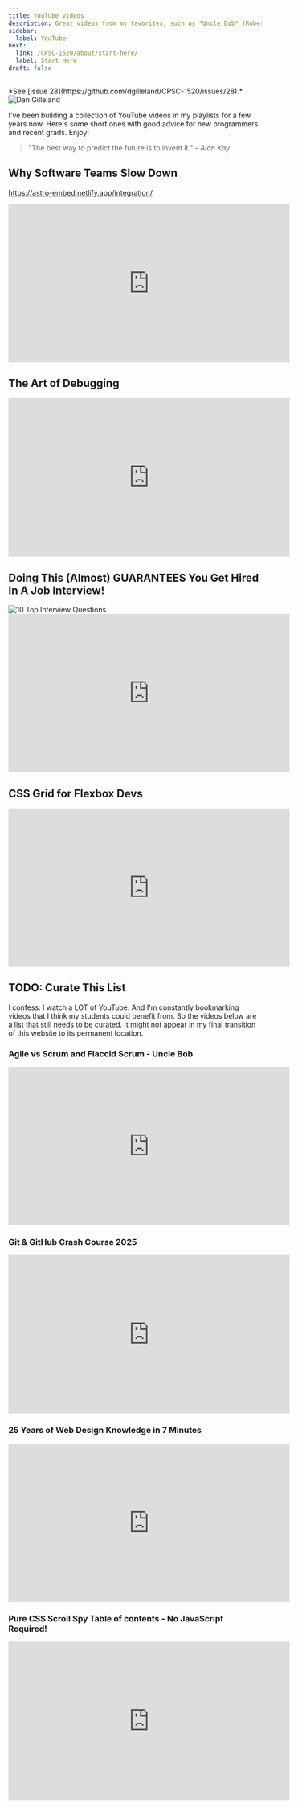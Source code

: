 ```yaml
---
title: YouTube Videos
description: Great videos from my favorites, such as "Uncle Bob" (Robert Cecil Martin)!
sidebar:
  label: YouTube
next:
  link: /CPSC-1520/about/start-here/
  label: Start Here
draft: false
---
```



<Aside title="Work-In-Progress (WIP)" type="caution">
*See [issue 28](https://github.com/dgilleland/CPSC-1520/issues/28).*
</Aside>

<Image src={dg} alt="Dan Gilleland" class="float-left mr-3 rounded-full" />

I've been building a collection of YouTube videos in my playlists for a few years now. Here's some short ones with good advice for new programmers and recent grads. Enjoy!

> "The best way to predict the future is to invent it." - *Alan Kay*

## Why Software Teams Slow Down

https://astro-embed.netlify.app/integration/

<iframe width="560" height="315" src="https://www.youtube.com/embed/RlNpMz6X9lc?si=GH6EY4y4LtVXGQYG" title="YouTube video player" frameborder="0" allow="accelerometer; autoplay; clipboard-write; encrypted-media; gyroscope; picture-in-picture; web-share" referrerpolicy="strict-origin-when-cross-origin" allowfullscreen></iframe>

## The Art of Debugging

<iframe width="560" height="315" src="https://www.youtube.com/embed/SbwHTbIA_3c?si=0oUc4OMK_pS5egiK" title="YouTube video player" frameborder="0" allow="accelerometer; autoplay; clipboard-write; encrypted-media; gyroscope; picture-in-picture; web-share" referrerpolicy="strict-origin-when-cross-origin" allowfullscreen></iframe>

## Doing This (Almost) GUARANTEES You Get Hired In A Job Interview!

<Image src={interview} alt="10 Top Interview Questions" />

<iframe width="560" height="315" src="https://www.youtube.com/embed/0siE31sqz0Q?si=Q0lZE28m4B-quOSm" title="YouTube video player" frameborder="0" allow="accelerometer; autoplay; clipboard-write; encrypted-media; gyroscope; picture-in-picture; web-share" referrerpolicy="strict-origin-when-cross-origin" allowfullscreen></iframe>

## CSS Grid for Flexbox Devs

<iframe width="560" height="315" src="https://www.youtube.com/embed/0DPwWP14aUs?si=pt3ASzCq5WctrMV4" title="YouTube video player" frameborder="0" allow="accelerometer; autoplay; clipboard-write; encrypted-media; gyroscope; picture-in-picture; web-share" referrerpolicy="strict-origin-when-cross-origin" allowfullscreen></iframe>

## TODO: Curate This List

I confess: I watch a LOT of YouTube. And I'm constantly bookmarking videos that I think my students could benefit from. So the videos below are a list that still needs to be curated. It might not appear in my final transition of this website to its permanent location.

### Agile vs Scrum and Flaccid Scrum - Uncle Bob

<iframe width="560" height="315" src="https://www.youtube.com/embed/kxk3Kg7LofY?si=o4TpU81lqWdEN2Cc" title="YouTube video player" frameborder="0" allow="accelerometer; autoplay; clipboard-write; encrypted-media; gyroscope; picture-in-picture; web-share" referrerpolicy="strict-origin-when-cross-origin" allowfullscreen></iframe>

### Git & GitHub Crash Course 2025

<iframe width="560" height="315" src="https://www.youtube.com/embed/vA5TTz6BXhY?si=pds-ZTBe-4FS_sXN" title="YouTube video player" frameborder="0" allow="accelerometer; autoplay; clipboard-write; encrypted-media; gyroscope; picture-in-picture; web-share" referrerpolicy="strict-origin-when-cross-origin" allowfullscreen></iframe>

### 25 Years of Web Design Knowledge in 7 Minutes

<iframe width="560" height="315" src="https://www.youtube.com/embed/J8nf-7Ouj0s?si=nf5gdFs8_8H_5HES" title="YouTube video player" frameborder="0" allow="accelerometer; autoplay; clipboard-write; encrypted-media; gyroscope; picture-in-picture; web-share" referrerpolicy="strict-origin-when-cross-origin" allowfullscreen></iframe>

### Pure CSS Scroll Spy Table of contents - No JavaScript Required!

<iframe width="560" height="315" src="https://www.youtube.com/embed/kOwLG3Nc5eM?si=9wzevjjHItE_VQsC" title="YouTube video player" frameborder="0" allow="accelerometer; autoplay; clipboard-write; encrypted-media; gyroscope; picture-in-picture; web-share" referrerpolicy="strict-origin-when-cross-origin" allowfullscreen></iframe>

